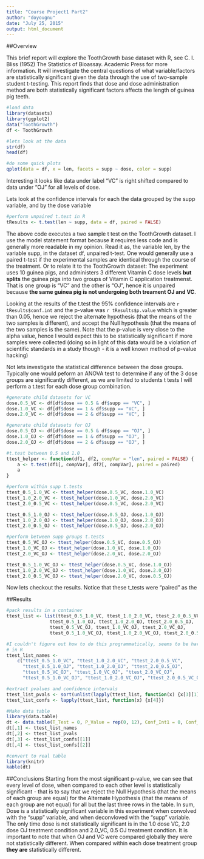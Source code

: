 ```yaml
---
title: "Course Project1 Part2"
author: "doyougnu"
date: "July 25, 2015"
output: html_document
---
```


##Overview

This brief report will explore the ToothGrowth base dataset with R, see C. I.
Bliss (1952) The Statistics of Bioassay. Academic Press for more information. It
will investigate the central questions of what variable/factors are
statistically significant given the data through the use of two-sample student
t-testing. This report finds that dose and dose administration method are both 
statistically significant factors affects the length of guinea pig teeth.

```r
#load data
library(datasets)
library(ggplot2)
data("ToothGrowth")
df <- ToothGrowth

#lets look at the data
str(df)
head(df)

#do some quick plots
qplot(data = df, x = len, facets = supp ~ dose, color = supp)
```

Interesting it looks like data under label "VC" is right shifted compared to 
data under "OJ" for all levels of dose.

Lets look at the confidence intervals for each the data grouped by the supp 
variable, and by the dose variable

```r
#perform unpaired t.test in R
tResults <- t.test(len ~ supp, data = df, paired = FALSE)

```

The above code executes a two sample t test on the ToothGrowth dataset. I use
the model statement format because it requires less code and is generally more
readable in my opinion. Read it as, the variable len, by the variable supp, in
the dataset df, unpaired t-test. One would generally use a paired t-test if the
experimental samples are identical through the course of the treatment. Or to 
relate it to the ToothGrowth dataset: The experiment uses 10 guinea pigs, and
administers 3 different Vitamin C dose levels **but splits** the guinea pigs
into two groups of Vitamin C application treatmenst. That is one group is "VC"
and the other is "OJ", hence it is unpaired because **the same guinea pig is not
undergoing both treament OJ and VC**.

Looking at the results of the t.test the 95% confidence intervals are 
`r tResults$conf.int` and the p-value was `r tResults$p.value` which is greater
than 0.05, hence we reject the alternate hypothesis (that the means of the two
samples is different), and accept the Null hypothesis (that the means of the two
samples is the same). Note that the p-value is very close to the alpha value, 
hence I would expect this to be statistically significant if more samples were
collected (doing so in light of this data would be a violation of scientific
standards in a study though - it is a well known method of p-value hacking)

Not lets investigate the statistical difference between the dose groups. 
Typically one would peform an ANOVA test to determine if any of the 3 dose 
groups are significantly different, as we are limited to students t tests I will
perform a t.test for each dose group combination. 

```r
#generate child datasets for VC
dose.0.5_VC <- df[df$dose == 0.5 & df$supp == "VC", ]
dose.1.0_VC <- df[df$dose == 1 & df$supp == "VC", ]
dose.2.0_VC <- df[df$dose == 2 & df$supp == "VC", ]

#generate child datasets for OJ
dose.0.5_OJ <- df[df$dose == 0.5 & df$supp == "OJ", ]
dose.1.0_OJ <- df[df$dose == 1 & df$supp == "OJ", ]
dose.2.0_OJ <- df[df$dose == 2 & df$supp == "OJ", ]

#t.test between 0.5 and 1.0
ttest_helper <- function(df1, df2, compVar = "len", paired = FALSE) {
    a <- t.test(df1[, compVar], df2[, compVar], paired = paired)
    a
}

#perform within supp t.tests
ttest_0.5_1.0_VC <- ttest_helper(dose.0.5_VC, dose.1.0_VC)
ttest_1.0_2.0_VC <- ttest_helper(dose.1.0_VC, dose.2.0_VC)
ttest_2.0_0.5_VC <- ttest_helper(dose.0.5_VC, dose.2.0_VC)

ttest_0.5_1.0_OJ <- ttest_helper(dose.0.5_OJ, dose.1.0_OJ)
ttest_1.0_2.0_OJ <- ttest_helper(dose.1.0_OJ, dose.2.0_OJ)
ttest_2.0_0.5_OJ <- ttest_helper(dose.0.5_OJ, dose.2.0_OJ)

#perform between supp groups t.tests
ttest_0.5_VC_OJ <- ttest_helper(dose.0.5_VC, dose.0.5_OJ) 
ttest_1.0_VC_OJ <- ttest_helper(dose.1.0_VC, dose.1.0_OJ) 
ttest_2.0_VC_OJ <- ttest_helper(dose.2.0_VC, dose.2.0_OJ) 

ttest_0.5_1.0_VC_OJ <- ttest_helper(dose.0.5_VC, dose.1.0_OJ) 
ttest_1.0_2.0_VC_OJ <- ttest_helper(dose.1.0_VC, dose.2.0_OJ) 
ttest_2.0_0.5_VC_OJ <- ttest_helper(dose.2.0_VC, dose.0.5_OJ) 
```

Now lets checkout the results. Notice that these t_tests were "paired" as the

##Results
```r
#pack results in a container
ttest_list <- list(ttest_0.5_1.0_VC, ttest_1.0_2.0_VC, ttest_2.0_0.5_VC,
                ttest_0.5_1.0_OJ, ttest_1.0_2.0_OJ, ttest_2.0_0.5_OJ,
                ttest_0.5_VC_OJ, ttest_1.0_VC_OJ, ttest_2.0_VC_OJ,
                ttest_0.5_1.0_VC_OJ, ttest_1.0_2.0_VC_OJ, ttest_2.0_0.5_VC_OJ)

#I couldn't figure out how to do this programmatically, seems to be hard to
# in R
ttest_list_names <-
    c("ttest_0.5_1.0_VC", "ttest_1.0_2.0_VC", "ttest_2.0_0.5_VC",
      "ttest_0.5_1.0_OJ", "ttest_1.0_2.0_OJ", "ttest_2.0_0.5_OJ",
      "ttest_0.5_VC_OJ", "ttest_1.0_VC_OJ", "ttest_2.0_VC_OJ",
      "ttest_0.5_1.0_VC_OJ", "ttest_1.0_2.0_VC_OJ", "ttest_2.0_0.5_VC_OJ")

#extract pvalues and confidence intervals
ttest_list_pvals <- sort(unlist(lapply(ttest_list, function(x) {x[3][1]})))
ttest_list_confs <- lapply(ttest_list, function(x) {x[4]})

#Make data table
library(data.table)
dt <- data.table(T_Test = 0, P_Value = rep(0, 12), Conf_Int1 = 0, Conf_Int2 = 0)
dt[,1] <- ttest_list_names
dt[,2] <- ttest_list_pvals
dt[,3] <- ttest_list_confs[[1]]
dt[,4] <- ttest_list_confs[[2]]

#convert to real table
library(knitr)
kable(dt)
```


##Conclusions
Starting from the most significant p-value, we can see that every level of dose,
when compared to each other level is statistically significant - that is to say
that we reject the Null Hypothesis (that the means of each group are equal) for
the Alternate Hypothesis (that the means of each group are not equal) for all
but the last three rows in the table. In sum, Dose is a statistically
significant variable in this experiment when convolved with the "supp" variable,
and when deconvloved with the "supp" variable. The only time dose is not
statistically significant is in the 1.0 dose VC, 2.0 dose OJ treatment condition
and 2.0_VC, 0.5 OJ treatment condtion. It is important to note that when OJ and
VC were compared globally they were not statistically different. When compared
within each dose treatment group **they are** statistically different.